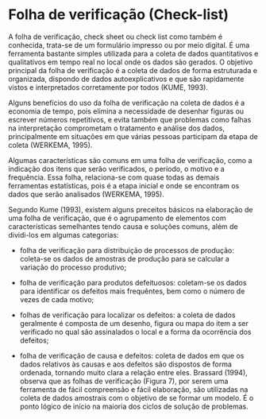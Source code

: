 # Folha de verificação (Check-list)

A folha de verificação, check sheet ou check list como também é conhecida, trata-se de um formulário impresso ou por meio digital. É uma ferramenta bastante simples utilizada para a coleta de dados quantitativos e qualitativos em tempo real no local onde os dados são gerados. O objetivo principal da folha de verificação é a coleta de dados de forma estruturada e organizada, dispondo de dados autoexplicativos e que são rapidamente vistos e interpretados corretamente por todos (KUME, 1993).

Alguns benefícios do uso da folha de verificação na coleta de dados é a economia de tempo, pois elimina a necessidade de desenhar figuras ou escrever números repetitivos, e evita também que problemas como falhas na interpretação comprometam o tratamento e análise dos dados, principalmente em situações em que várias pessoas participam da etapa de coleta (WERKEMA, 1995).

Algumas características são comuns em uma folha de verificação, como a indicação dos itens que serão verificados, o período, o motivo e a frequência. Essa folha, relaciona-se com quase todas as demais ferramentas estatísticas, pois é a etapa inicial e onde se encontram os dados que serão analisados (WERKEMA, 1995).

Segundo Kume (1993), existem alguns preceitos básicos na elaboração de uma folha de verificação, que é o agrupamento de elementos com características semelhantes tendo causa e soluções comuns, além de dividi-los em algumas categorias:

- folha de verificação para distribuição de processos de produção: coleta-se os dados de amostras de produção para se calcular a variação do processo produtivo;

- folha de verificação para produtos defeituosos: coletam-se os dados para identificar os defeitos mais frequêntes, bem como o número de vezes de cada motivo;

- folhas de verificação para localizar os defeitos: a coleta de dados geralmente é composta de um desenho, figura ou mapa do item a ser verificado no qual são assinalados o local e a forma da ocorrência dos defeitos;

- folha de verificação de causa e defeitos: coleta de dados em que os dados relativos às causas e aos defeitos são dispostos de forma ordenada, tornando muito clara a relação entre eles.
Brassard (1994), observa que as folhas de verificação (Figura 7), por serem uma ferramenta de fácil compreensão e fácil elaboração, são utilizadas na coleta de dados amostrais com o objetivo de se formar um modelo. É o ponto lógico de início na maioria dos ciclos de solução de problemas.
